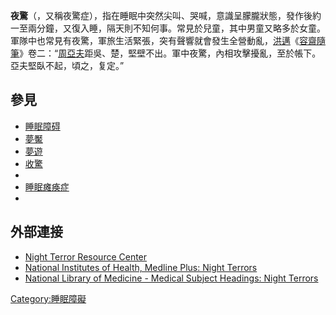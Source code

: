 {{medical}}
{{medref}}
{{Unreferenced |time=2007-12-09T10:52:27+00:00 }}
{{Infobox medical condition (new)
| name            = 夜驚<br>Night terror
| field           = [[精神病学|精神病学]]
| synonyms        = Sleep terror, pavor nocturnus
| symptoms        = 
| complications   = 
| onset           = 
| duration        = 
| types           = 
| causes          = 
| risks           = 
| diagnosis       = 
| differential    = 
| prevention      = 
| treatment       = 
| medication      = 
| prognosis       = 
| frequency       = 
| deaths          = 
}}

'''夜驚'''（{{lang-en|night terror、sleep terror}}，又稱夜驚症），指在睡眠中突然尖叫、哭喊，意識呈朦朧狀態，發作後約一至兩分鐘，又復入睡，隔天則不知何事。常見於兒童，其中男童又略多於女童。軍隊中也常見有夜驚，軍旅生活緊張，突有聲響就會發生全營動亂，[[洪邁|洪邁]]《[[容齋隨筆|容齋隨筆]]》卷二：“[[周亞夫|周亞夫]]距吳、楚，堅壁不出。軍中夜驚，內相攻擊擾亂，至於帳下。亞夫堅臥不起，頃之，复定。”

==參見==
* [[睡眠障碍|睡眠障碍]]
* [[夢魘|夢魘]]
* [[夢遊|夢遊]]
* [[收驚|收驚]]
* {{le|厄菲阿爾特症|Ephialtes (illness)}}
* [[睡眠瘫痪症|睡眠瘫痪症]]
* {{le|恐懼和恐怖|Horror and terror}}

==外部連接 ==
{{Medical resources
|   DiseasesDB     = 
|   ICD10          = {{ICD10|F|51|4|f|50}} 
|   ICD9           = {{ICD9|307.46}} 
|   ICDO           = 
|   OMIM           = 
|   MedlinePlus    = 000809 
|   eMedicineSubj  = 
|   eMedicineTopic = 
|   MeshID         = D020184 
}}
* [https://web.archive.org/web/20080110124140/http://www.nightterrors.org/ Night Terror Resource Center]
* [http://www.nlm.nih.gov/medlineplus/ency/article/000809.htm National Institutes of Health, Medline Plus: Night Terrors]{{Wayback|url=http://www.nlm.nih.gov/medlineplus/ency/article/000809.htm |date=20110704190430 }}
* [http://www.nlm.nih.gov/cgi/mesh/2005/MB_cgi?index=18870 National Library of Medicine - Medical Subject Headings: Night Terrors] {{Wayback|url=http://www.nlm.nih.gov/cgi/mesh/2005/MB_cgi?index=18870 |date=20160304134051 }}

{{SleepSeries2}}
{{ICD-10-F}}

[[Category:睡眠障礙|Category:睡眠障礙]]